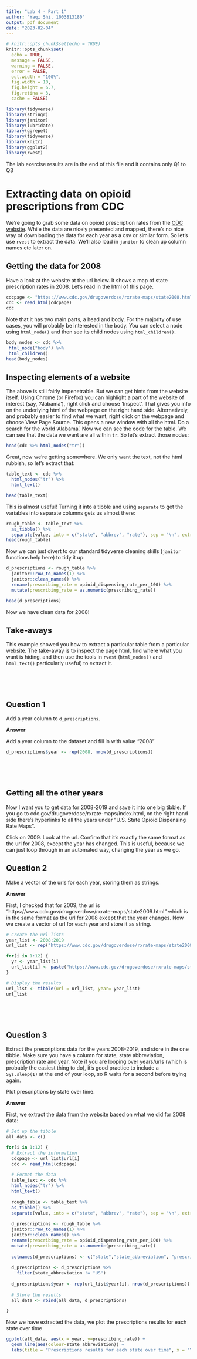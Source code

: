 ```yaml
---
title: "Lab 4 - Part 1"
author: "Yaqi Shi, 1003813180"
output: pdf_document
date: "2023-02-04"
---
```


```r
# knitr::opts_chunk$set(echo = TRUE)
knitr::opts_chunk$set(
  echo = TRUE,
  message = FALSE,
  warning = FALSE,
  error = FALSE, 
  out.width = "100%",
  fig.width = 10,
  fig.height = 6.7, 
  fig.retina = 3,
  cache = FALSE)
```

```r
library(tidyverse)
library(stringr)
library(janitor)
library(lubridate)
library(ggrepel)
library(tidyverse)
library(knitr)
library(ggplot2)
library(rvest)
```

The lab exercise results are in the end of this file and it contains only Q1 to Q3

# Extracting data on opioid prescriptions from CDC

We're going to grab some data on opioid prescription rates from the [CDC website](https://www.cdc.gov/drugoverdose/maps/rxrate-maps.html). While the data are nicely presented and mapped, there's no nice way of downloading the data for each year as a csv or similar form. So let's use `rvest` to extract the data. We'll also load in `janitor` to clean up column names etc later on. 


## Getting the data for 2008

Have a look at the website at the url below. It shows a map of state prescription rates in 2008. Let's read in the html of this page. 

```r
cdcpage <- "https://www.cdc.gov/drugoverdose/rxrate-maps/state2008.html"
cdc <- read_html(cdcpage)
cdc
```
Note that it has two main parts, a head and body. For the majority of use cases, you will probably be interested in the body. You can select a node using `html_node()` and then see its child nodes using `html_children()`.

```r
body_nodes <- cdc %>% 
 html_node("body") %>% 
 html_children()
head(body_nodes)
```

## Inspecting elements of a website

The above is still fairly impenetrable. But we can get hints from the website itself. Using Chrome (or Firefox) you can highlight a part of the website of interest (say, 'Alabama'), right click and choose 'Inspect'. That gives you info on the underlying html of the webpage on the right hand side. Alternatively, and probably easier to find what we want, right click on the webpage and choose View Page Source. This opens a new window with all the html. Do a search for the world 'Alabama'. Now we can see the code for the table. We can see that the data we want are all within `tr`. So let's extract those nodes:

```r
head(cdc %>% html_nodes("tr"))
```

Great, now we're getting somewhere. We only want the text, not the html rubbish, so let's extract that:

```r
table_text <- cdc %>% 
  html_nodes("tr") %>% 
  html_text() 

head(table_text)
```

This is almost useful! Turning it into a tibble and using `separate` to get the variables into separate columns gets us almost there:

```r
rough_table <- table_text %>% 
  as_tibble() %>% 
  separate(value, into = c("state", "abbrev", "rate"), sep = "\n", extra = "drop") 
head(rough_table)
```

Now we can just divert to our standard tidyverse cleaning skills (`janitor` functions help here) to tidy it up:

```r
d_prescriptions <- rough_table %>% 
  janitor::row_to_names(1) %>% 
  janitor::clean_names() %>% 
  rename(prescribing_rate = opioid_dispensing_rate_per_100) %>% 
  mutate(prescribing_rate = as.numeric(prescribing_rate)) 

head(d_prescriptions)
```

Now we have clean data for 2008! 

## Take-aways

This example showed you how to extract a particular table from a particular website. The take-away is to inspect the page html, find where what you want is hiding, and then use the tools in `rvest` (`html_nodes()` and `html_text()` particularly useful) to extract it. 




$\;$  

$\;$  


## Question 1

Add a year column to `d_prescriptions`.

**Answer**

Add a year column to the dataset and fill in with value "2008"

```r
d_prescriptions$year <- rep(2008, nrow(d_prescriptions))
```


$\;$  

$\;$  





## Getting all the other years

Now I want you to get data for 2008-2019 and save it into one big tibble. If you go to cdc.gov/drugoverdose/rxrate-maps/index.html, on the right hand side there's hyperlinks to all the years under "U.S. State Opioid Dispensing Rate Maps". 

Click on 2009. Look at the url. Confirm that it's exactly the same format as the url for 2008, except the year has changed. This is useful, because we can just loop through in an automated way, changing the year as we go. 

## Question 2

Make a vector of the urls for each year, storing them as strings. 

**Answer**

First, I checked that for 2009, the url is "https://www.cdc.gov/drugoverdose/rxrate-maps/state2009.html" which is in the same format as the url for 2008 except that the year changes. Now we create a vector of url for each year and store it as string.  

```r
# Create the url lists
year_list <- 2008:2019
url_list <- rep("https://www.cdc.gov/drugoverdose/rxrate-maps/state2008.html",12)

for(i in 1:12) {
  yr <- year_list[i] 
  url_list[i] <- paste("https://www.cdc.gov/drugoverdose/rxrate-maps/state", yr, ".html",sep = "")
}

# Display the results
url_list <- tibble(url = url_list, year= year_list)
url_list
```


$\;$  

$\;$  







## Question 3

Extract the prescriptions data for the years 2008-2019, and store in the one tibble. Make sure you have a column for state, state abbreviation, prescription rate and year. Note if you are looping over years/urls (which is probably the easiest thing to do), it's good practice to include a `Sys.sleep(1)` at the end of your loop, so R waits for a second before trying again. 

Plot prescriptions by state over time.

**Answer**

First, we extract the data from the website based on what we did for 2008 data:  

```r
# Set up the tibble
all_data <- c()

for(i in 1:12) {
  # Extract the information
  cdcpage <- url_list$url[i]
  cdc <- read_html(cdcpage)
  
  # Format the data
  table_text <- cdc %>%
  html_nodes("tr") %>% 
  html_text() 
 
  rough_table <- table_text %>% 
  as_tibble() %>%
  separate(value, into = c("state", "abbrev", "rate"), sep = "\n", extra = "drop") 
  
  d_prescriptions <- rough_table %>% 
  janitor::row_to_names(1) %>% 
  janitor::clean_names() %>%
  rename(prescribing_rate = opioid_dispensing_rate_per_100) %>% 
  mutate(prescribing_rate = as.numeric(prescribing_rate))
  
  colnames(d_prescriptions) <- c("state","state_abbreviation", "prescribing_rate")
  
  d_prescriptions <- d_prescriptions %>%
    filter(state_abbreviation != "US")
  
  d_prescriptions$year <- rep(url_list$year[i], nrow(d_prescriptions))
  
  # Store the results
  all_data <- rbind(all_data, d_prescriptions)

}


```


Now we have extracted the data, we plot the prescriptions results for each state over time

```r
ggplot(all_data, aes(x = year, y=prescribing_rate)) + 
  geom_line(aes(colour=state_abbreviation)) +
  labs(title = "Prescriptions results for each state over time", x = "Year", y = "Prescribing Rate")
  
```


$\;$  

$\;$  


































